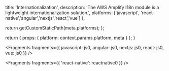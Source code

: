 
  title: 'Internationalization',
  description:
    'The AWS Amplify I18n module is a lightweight internationalization solution.',
  platforms: ['javascript', 'react-native','angular','nextjs','react','vue'] 
};

  return getCustomStaticPath(meta.platforms);
};

  return {
    props: {
      platform: context.params.platform,
      meta
    }
  };
}


<Fragments
  fragments={{
    javascript: js0,
    angular: js0,
    nextjs: js0,
    react: js0,
    vue: js0
  }}
/>


<Fragments fragments={{ 'react-native': reactnative0 }} />
